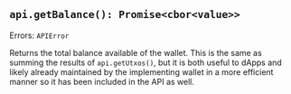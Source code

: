 
## `api.getBalance(): Promise<cbor<value>>`

Errors: `APIError`

Returns the total balance available of the wallet. This is the same as summing the results of `api.getUtxos()`, but it is both useful to dApps and likely already maintained by the implementing wallet in a more efficient manner so it has been included in the API as well.

<CaniuseTable api={Api.GetBalance}/>